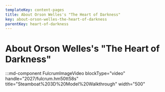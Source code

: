 ```yaml
---
templateKey: content-pages
title: About Orson Welles's "The Heart of Darkness"
key: about-orson-welles-the-heart-of-darkness
parentKey: heart-of-darkness
---
```

# About Orson Welles's "The Heart of Darkness"

:::md-component FulcrumImageVideo blockType="video" handle="2027/fulcrum.hm50tt58s" title="Steamboat%203D%20Model%20Walkthrough" width="500"
